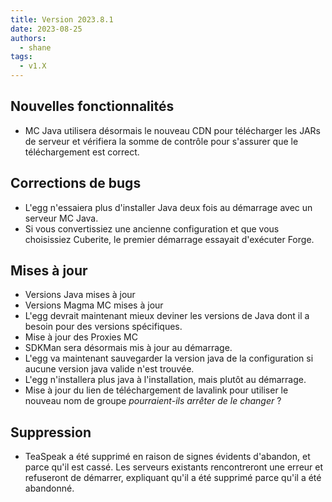 ```yaml
---
title: Version 2023.8.1
date: 2023-08-25
authors:
  - shane
tags:
  - v1.X
---
```


## Nouvelles fonctionnalités

- MC Java utilisera désormais le nouveau CDN pour télécharger les JARs de serveur et vérifiera la somme de contrôle pour s'assurer que le téléchargement est correct.

## Corrections de bugs

- L'egg n'essaiera plus d'installer Java deux fois au démarrage avec un serveur MC Java.
- Si vous convertissiez une ancienne configuration et que vous choisissiez Cuberite, le premier démarrage essayait d'exécuter Forge.

## Mises à jour

- Versions Java mises à jour
- Versions Magma MC mises à jour
- L'egg devrait maintenant mieux deviner les versions de Java dont il a besoin pour des versions spécifiques.
- Mise à jour des Proxies MC
- SDKMan sera désormais mis à jour au démarrage.
- L'egg va maintenant sauvegarder la version java de la configuration si aucune version java valide n'est trouvée.
- L'egg n'installera plus java à l'installation, mais plutôt au démarrage.
- Mise à jour du lien de téléchargement de lavalink pour utiliser le nouveau nom de groupe _pourraient-ils arrêter de le changer_ ?

## Suppression

- TeaSpeak a été supprimé en raison de signes évidents d'abandon, et parce qu'il est cassé. Les serveurs existants rencontreront une erreur et refuseront de démarrer, expliquant qu'il a été supprimé parce qu'il a été abandonné.
